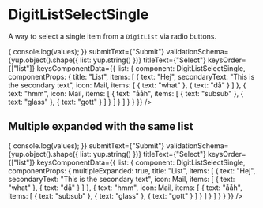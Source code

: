 
<Meta title="Inputs/DigitListSelectSingle" component={DigitListSelectSingle} />

# DigitListSelectSingle

A way to select a single item from a `DigitList` via radio buttons.

<Canvas>
    <Story name="list">
        <DigitEditData
            onSubmit={values => {
                console.log(values);
            }}
            submitText={"Submit"}
            validationSchema={yup.object().shape({ list: yup.string() })}
            titleText={"Select"}
            keysOrder={["list"]}
            keysComponentData={{
                list: {
                    component: DigitListSelectSingle,
                    componentProps: {
                        title: "List",
                        items: [
                            {
                                text: "Hej",
                                secondaryText: "This is the secondary text",
                                icon: Mail,
                                items: [
                                    {
                                        text: "what"
                                    },
                                    { text: "då" }
                                ]
                            },
                            {
                                text: "hmm",
                                icon: Mail,
                                items: [
                                    {
                                        text: "ååh",
                                        items: [
                                            {
                                                text: "subsub"
                                            },
                                            {
                                                text: "glass"
                                            },
                                            {
                                                text: "gott"
                                            }
                                        ]
                                    }
                                ]
                            }
                        ]
                    }
                }
            }}
        />
    </Story>
</Canvas>

## Multiple expanded with the same list

<Canvas>
    <Story name="multiple expanded">
        <DigitEditData
            onSubmit={values => {
                console.log(values);
            }}
            submitText={"Submit"}
            validationSchema={yup.object().shape({ list: yup.string() })}
            titleText={"Select"}
            keysOrder={["list"]}
            keysComponentData={{
                list: {
                    component: DigitListSelectSingle,
                    componentProps: {
                        multipleExpanded: true,
                        title: "List",
                        items: [
                            {
                                text: "Hej",
                                secondaryText: "This is the secondary text",
                                icon: Mail,
                                items: [
                                    {
                                        text: "what"
                                    },
                                    { text: "då" }
                                ]
                            },
                            {
                                text: "hmm",
                                icon: Mail,
                                items: [
                                    {
                                        text: "ååh",
                                        items: [
                                            {
                                                text: "subsub"
                                            },
                                            {
                                                text: "glass"
                                            },
                                            {
                                                text: "gott"
                                            }
                                        ]
                                    }
                                ]
                            }
                        ]
                    }
                }
            }}
        />
    </Story>
</Canvas>

<ArgsTable of={DigitListSelectSingle} />
